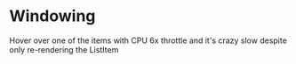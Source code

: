 # Windowing

Hover over one of the items with CPU 6x throttle and it's crazy slow despite
only re-rendering the ListItem
